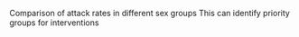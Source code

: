 Comparison of attack rates in different sex groups
This can identify priority groups for interventions
